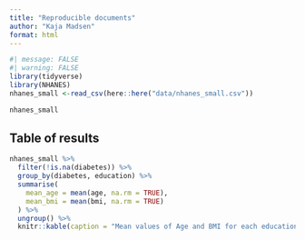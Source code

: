 ```yaml
---
title: "Reproducible documents"
author: "Kaja Madsen"
format: html
---
```


```r
#| message: FALSE
#| warning: FALSE
library(tidyverse)
library(NHANES)
nhanes_small <-read_csv(here::here("data/nhanes_small.csv"))
```

```r
nhanes_small
```
## Table of results
```r
nhanes_small %>%
  filter(!is.na(diabetes)) %>%
  group_by(diabetes, education) %>%
  summarise(
    mean_age = mean(age, na.rm = TRUE),
    mean_bmi = mean(bmi, na.rm = TRUE)
  ) %>%
  ungroup() %>%
  knitr::kable(caption = "Mean values of Age and BMI for each education and diabetes status.")
```
